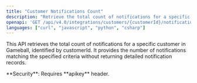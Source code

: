 ```yaml
---
title: "Customer Notifications Count"
description: "Retrieve the total count of notifications for a specific customer in Gameball, providing the number of notifications matching the specified criteria."
openapi: 'GET /api/v4.0/integrations/customers/{customerId}/notifications/count'
languages: ["curl", "javascript", "python", "csharp"]
---
```


This API retrieves the total count of notifications for a specific customer in Gameball, identified by customerId. It provides the number of notifications matching the specified criteria without returning detailed notification records.

<Info>
**Security**: Requires **apikey** header.
</Info>

